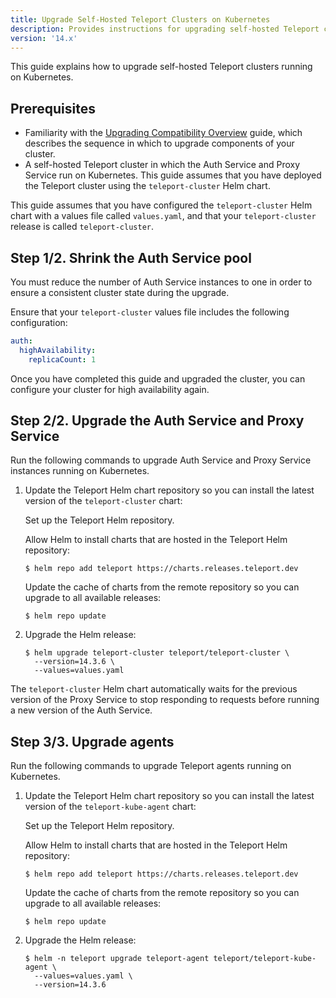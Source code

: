 ```yaml
---
title: Upgrade Self-Hosted Teleport Clusters on Kubernetes
description: Provides instructions for upgrading self-hosted Teleport clusters that run on Kubernetes. 
version: '14.x'
---
```


This guide explains how to upgrade self-hosted Teleport clusters running on
Kubernetes.

## Prerequisites

- Familiarity with the [Upgrading Compatibility Overview](/docs/ver/14.x/upgrading/overview) guide,
  which describes the sequence in which to upgrade components of your cluster.
- A self-hosted Teleport cluster in which the Auth Service and Proxy Service run
  on Kubernetes. This guide assumes that you have deployed the Teleport cluster
  using the `teleport-cluster` Helm chart.

This guide assumes that you have configured the `teleport-cluster` Helm chart
with a values file called `values.yaml`, and that your `teleport-cluster`
release is called `teleport-cluster`.

## Step 1/2. Shrink the Auth Service pool

You must reduce the number of Auth Service instances to one in order to ensure a
consistent cluster state during the upgrade.

Ensure that your `teleport-cluster` values file includes the following
configuration:

```yaml
auth:
  highAvailability:
    replicaCount: 1
```

Once you have completed this guide and upgraded the cluster, you can configure
your cluster for high availability again.

## Step 2/2. Upgrade the Auth Service and Proxy Service

Run the following commands to upgrade Auth Service and Proxy Service instances
running on Kubernetes.

1. Update the Teleport Helm chart repository so you can install the latest
   version of the `teleport-cluster` chart:

   Set up the Teleport Helm repository.

   Allow Helm to install charts that are hosted in the Teleport Helm repository:

   ```code
   $ helm repo add teleport https://charts.releases.teleport.dev
   ```

   Update the cache of charts from the remote repository so you can upgrade to all
   available releases:

   ```code
   $ helm repo update
   ```

2. Upgrade the Helm release:

   ```code
   $ helm upgrade teleport-cluster teleport/teleport-cluster \
     --version=14.3.6 \
     --values=values.yaml
   ```

The `teleport-cluster` Helm chart automatically waits for the previous version
of the Proxy Service to stop responding to requests before running a new version
of the Auth Service.

## Step 3/3. Upgrade agents

Run the following commands to upgrade Teleport agents running on Kubernetes.

1. Update the Teleport Helm chart repository so you can install the latest
   version of the `teleport-kube-agent` chart:

   Set up the Teleport Helm repository.

   Allow Helm to install charts that are hosted in the Teleport Helm repository:

   ```code
   $ helm repo add teleport https://charts.releases.teleport.dev
   ```

   Update the cache of charts from the remote repository so you can upgrade to all
   available releases:

   ```code
   $ helm repo update
   ```

2. Upgrade the Helm release:

   ```code
   $ helm -n teleport upgrade teleport-agent teleport/teleport-kube-agent \
     --values=values.yaml \
     --version=14.3.6
   ```
